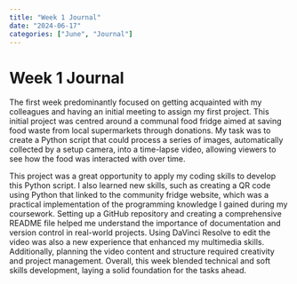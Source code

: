 ```yaml
---
title: "Week 1 Journal"
date: "2024-06-17"
categories: ["June", "Journal"]
---
```


# Week 1 Journal

The first week predominantly focused on getting acquainted with my colleagues and having an initial meeting to assign my first project. This initial project was centred around a communal food fridge aimed at saving food waste from local supermarkets through donations. My task was to create a Python script that could process a series of images, automatically collected by a setup camera, into a time-lapse video, allowing viewers to see how the food was interacted with over time.

This project was a great opportunity to apply my coding skills to develop this Python script. I also learned new skills, such as creating a QR code using Python that linked to the community fridge website, which was a practical implementation of the programming knowledge I gained during my coursework. Setting up a GitHub repository and creating a comprehensive README file helped me understand the importance of documentation and version control in real-world projects. Using DaVinci Resolve to edit the video was also a new experience that enhanced my multimedia skills. Additionally, planning the video content and structure required creativity and project management. Overall, this week blended technical and soft skills development, laying a solid foundation for the tasks ahead.